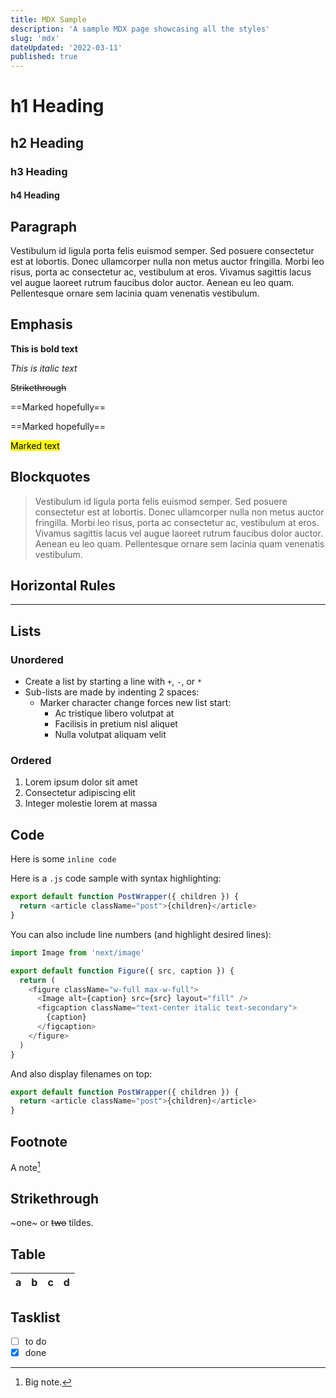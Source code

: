 ```yaml
---
title: MDX Sample
description: 'A sample MDX page showcasing all the styles'
slug: 'mdx'
dateUpdated: '2022-03-11'
published: true
---
```


# h1 Heading

## h2 Heading

### h3 Heading

#### h4 Heading

## Paragraph

Vestibulum id ligula porta felis euismod semper. Sed posuere consectetur est at lobortis. Donec ullamcorper nulla non metus auctor fringilla. Morbi leo risus, porta ac consectetur ac, vestibulum at eros. Vivamus sagittis lacus vel augue laoreet rutrum faucibus dolor auctor. Aenean eu leo quam. Pellentesque ornare sem lacinia quam venenatis vestibulum.

## Emphasis

**This is bold text**

_This is italic text_

~~Strikethrough~~

==Marked hopefully==

==Marked hopefully==

<mark>Marked text</mark>

## Blockquotes

> Vestibulum id ligula porta felis euismod semper. Sed posuere consectetur est at lobortis. Donec ullamcorper nulla non metus auctor fringilla. Morbi leo risus, porta ac consectetur ac, vestibulum at eros. Vivamus sagittis lacus vel augue laoreet rutrum faucibus dolor auctor. Aenean eu leo quam. Pellentesque ornare sem lacinia quam venenatis vestibulum.

## Horizontal Rules

---

## Lists

### Unordered

- Create a list by starting a line with `+`, `-`, or `*`
- Sub-lists are made by indenting 2 spaces:
  - Marker character change forces new list start:
    - Ac tristique libero volutpat at
    - Facilisis in pretium nisl aliquet
    - Nulla volutpat aliquam velit

### Ordered

1. Lorem ipsum dolor sit amet
2. Consectetur adipiscing elit
3. Integer molestie lorem at massa

## Code

Here is some `inline code`

Here is a `.js` code sample with syntax highlighting:

```js
export default function PostWrapper({ children }) {
  return <article className="post">{children}</article>
}
```

You can also include line numbers (and highlight desired lines):

```js showLineNumbers {3, 7-9}
import Image from 'next/image'

export default function Figure({ src, caption }) {
  return (
    <figure className="w-full max-w-full">
      <Image alt={caption} src={src} layout="fill" />
      <figcaption className="text-center italic text-secondary">
        {caption}
      </figcaption>
    </figure>
  )
}
```

And also display filenames on top:

```js:PostWrapper.js showLineNumbers
export default function PostWrapper({ children }) {
  return <article className="post">{children}</article>
}
```

## Footnote

A note[^1]

[^1]: Big note.

## Strikethrough

~one~ or ~~two~~ tildes.

## Table

| a   | b   |   c |  d  |
| --- | :-- | --: | :-: |

## Tasklist

- [ ] to do
- [x] done

